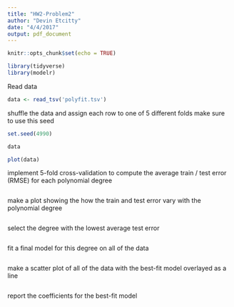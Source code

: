 ```yaml
---
title: "HW2-Problem2"
author: "Devin Etcitty"
date: "4/4/2017"
output: pdf_document
---
```


```r
knitr::opts_chunk$set(echo = TRUE)
```



```r
library(tidyverse)
library(modelr)
```

Read data

```r
data <- read_tsv('polyfit.tsv')
```

shuffle the data and assign each row to one of 5 different folds
make sure to use this seed
```r
set.seed(4990)

```


```r
data

```


```r
plot(data)
```


implement 5-fold cross-validation to compute the average train / test error (RMSE) for each polynomial degree
```r

```

make a plot showing the how the train and test error vary with the polynomial degree
```r

```


select the degree with the lowest average test error
```r

```

fit a final model for this degree on all of the data
```r

```


make a scatter plot of all of the data with the best-fit model overlayed as a line
```r

```

report the coefficients for the best-fit model
```r

```

